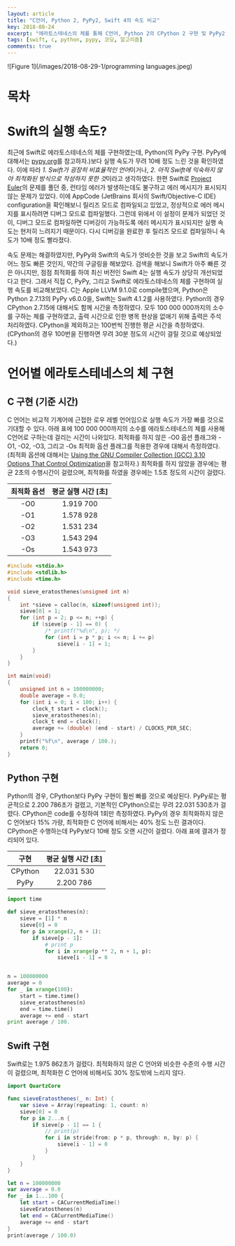 ```yaml
---
layout: article
title: "C언어, Python 2, PyPy2, Swift 4의 속도 비교"
key: 2018-08-24
excerpt: "에라토스테네스의 체를 통해 C언어, Python 2의 CPython 2 구현 및 PyPy2 구현, Swift 4의 실행 속도를 비교해본다."
tags: [swift, c, python, pypy, 코딩, 알고리즘]
comments: true
---
```


![Figure 1](/images/2018-08-29-1/programming languages.jpeg)

# 목차

# Swift의 실행 속도?

최근에 Swift로 에라토스테네스의 체를 구현하였는데, Python(의 PyPy 구현. PyPy에 대해서는 [pypy.org](https://pypy.org)를 참고하자.)보다 실행 속도가 무려 10배 정도 느린 것을 확인하였다. 이에 따라 *1. Swift가 굉장히 비효율적인 언어*이거나, *2. 아직 Swift에 익숙하지 않아 최적화된 방식으로 작성하지 못한 것*이라고 생각하였다. 한편 Swift로 [Project Euler](https://projecteuler.net)의 문제를 풀던 중, 런타임 에러가 발생하는데도 불구하고 에러 메시지가 표시되지 않는 문제가 있었다. 이에 AppCode (JetBrains 회사의 Swift/Objective-C IDE) configuration을 확인해보니 릴리즈 모드로 컴파일되고 있었고, 정상적으로 에러 메시지를 표시하려면 디버그 모드로 컴파일했다. 그런데 위에서 이 설정이 문제가 되었던 것이, 디버그 모드로 컴파일하면 디버깅이 가능하도록 에러 메시지가 표시되지만 실행 속도는 현저히 느려지기 때문이다. 다시 디버깅을 완료한 후 릴리즈 모드로 컴파일하니 속도가 10배 정도 빨라졌다.

속도 문제는 해결하였지만, PyPy와 Swift의 속도가 엇비슷한 것을 보고 Swift의 속도가 어느 정도 빠른 것인지, 약간의 구글링을 해보았다. 검색을 해보니 Swift가 아주 빠른 것은 아니지만, 점점 최적화를 하여 최신 버전인 Swift 4는 실행 속도가 상당히 개선되었다고 한다. 그래서 직접 C, PyPy, 그리고 Swift로 에라토스테네스의 체를 구현하여 실행 속도를 비교해보았다.
C는 Apple LLVM 9.1.0로 compile했으며, Python은 Python 2.7.13의 PyPy v6.0.0을, Swift는 Swift 4.1.2를 사용하였다. Python의 경우 CPython 2.7.15에 대해서도 함께 시간을 측정하였다. 모두 100 000 000까지의 소수를 구하는 체를 구현하였고, 출력 시간으로 인한 병목 현상을 없애기 위해 출력은 주석 처리하였다. CPython을 제외하고는 100번씩 진행한 평균 시간을 측정하였다. (CPython의 경우 100번을 진행하면 무려 30분 정도의 시간이 걸릴 것으로 예상되었다.)

# 언어별 에라토스테네스의 체 구현

## C 구현 (기준 시간)

C 언어는 비교적 기계어에 근접한 로우 레벨 언어임으로 실행 속도가 가장 빠를 것으로 기대할 수 있다. 아래 표에 100 000 000까지의 소수를 에라토스테네스의 체를 사용해 C언어로 구하는데 걸리는 시간이 나와있다. 최적화를 하지 않은 -O0 옵션 플래그와 -O1, -O2, -O3, 그리고 -Os 최적화 옵션 플래그를 적용한 경우에 대해서 측정하였다. (최적화 옵션에 대해서는 [Using the GNU Compiler Collection (GCC) 3.10 Options That Control Optimization](https://gcc.gnu.org/onlinedocs/gcc/Optimize-Options.html)을 참고하자.) 최적화를 하지 않았을 경우에는 평균 2초의 수행시간이 걸렸으며, 최적화를 하였을 경우에는 1.5초 정도의 시간이 걸렸다.

| 최적화 옵션 | 평균 실행 시간 [초] |
| :---------: | :-----------------: |
|     -O0     |      1.919 700      |
|     -O1     |      1.578 928      |
|     -O2     |      1.531 234      |
|     -O3     |      1.543 294      |
|     -Os     |      1.543 973      |

```c
#include <stdio.h>
#include <stdlib.h>
#include <time.h>

void sieve_eratosthenes(unsigned int n)
{
	int *sieve = calloc(n, sizeof(unsigned int));
	sieve[0] = 1;
	for (int p = 2; p <= n; ++p) {
		if (sieve[p - 1] == 0) {
			/* printf("%d\n", p); */
			for (int i = p * p; i <= n; i += p)
				sieve[i - 1] = 1;
		}
	}
}

int main(void)
{
	unsigned int n = 100000000;
	double average = 0.0;
	for (int i = 0; i < 100; i++) {
		clock_t start = clock();
		sieve_eratosthenes(n);
		clock_t end = clock();
		average += (double) (end - start) / CLOCKS_PER_SEC;
	}
	printf("%f\n", average / 100.);
	return 0;
}
```

## Python 구현

Python의 경우, CPython보다 PyPy 구현이 훨씬 빠를 것으로 예상된다. PyPy로는 평균적으로 2.200 786초가 걸렸고, 기본적인 CPython으로는 무려 22.031 530초가 걸렸다. CPython은 code를 수정하여 1회만 측정하였다. PyPy의 경우 최적화하지 않은 C 언어보다 15% 가량, 최적화한 C 언어에 비해서는 40% 정도 느린 결과이다. CPython은 수행하는데 PyPy보다 10배 정도 오랜 시간이 걸렸다. 아래 표에 결과가 정리되어 있다.

|  구현   | 평균 실행 시간 [초] |
| :-----: | :-----------------: |
| CPython |     22.031 530      |
|  PyPy   |      2.200 786      |

```python
import time

def sieve_eratosthenes(n):
    sieve = [1] * n
    sieve[0] = 0
    for p in xrange(2, n + 1):
        if sieve[p - 1]:
            # print p
            for i in xrange(p ** 2, n + 1, p):
                sieve[i - 1] = 0


n = 100000000
average = 0
for _ in xrange(100):
    start = time.time()
    sieve_eratosthenes(n)
    end = time.time()
    average += end - start
print average / 100.
```

## Swift 구현

Swift로는 1.975 862초가 걸렸다. 최적화하지 않은 C 언어와 비슷한 수준의 수행 시간이 걸렸으며, 최적화한 C 언어에 비해서도 30% 정도밖에 느리지 않다.

```swift
import QuartzCore

func sieveEratosthenes(_ n: Int) {
    var sieve = Array(repeating: 1, count: n)
    sieve[0] = 0
    for p in 2...n {
        if sieve[p - 1] == 1 {
            // print(p)
            for i in stride(from: p * p, through: n, by: p) {
                sieve[i - 1] = 0
            }
        }
    }
}

let n = 100000000
var average = 0.0
for _ in 1...100 {
    let start = CACurrentMediaTime()
    sieveEratosthenes(n)
    let end = CACurrentMediaTime()
    average += end - start
}
print(average / 100.0)
```
